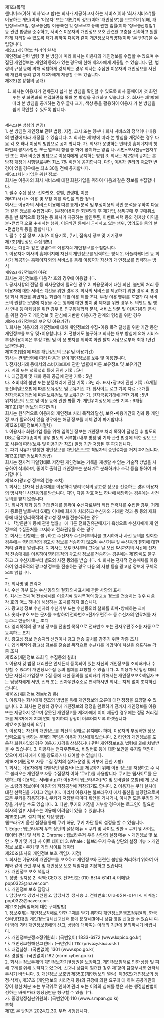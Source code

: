 제1조(목적)
<br />
핸디버스(이하 ‘회사’라고 함)는 회사가 제공하고자 하는 서비스(이하 ‘회사
서비스’)를 이용하는 개인(이하 ‘이용자’ 또는 ‘개인’)의 정보(이하 ‘개인정보’)를
보호하기 위해, 개인정보보호법, 정보통신망 이용촉진 및 정보보호 등에 관한
법률(이하 ‘정보통신망법’) 등 관련 법령을 준수하고, 서비스 이용자의 개인정보 보호
관련한 고충을 신속하고 원활하게 처리할 수 있도록 하기 위하여 다음과 같이
개인정보처리방침(이하 ‘본 방침’)을 수립합니다.
<br />
제2조(개인정보 처리의 원칙)
<br />
개인정보 관련 법령 및 본 방침에 따라 회사는 이용자의 개인정보를 수집할 수 있으며
수집된 개인정보는 개인의 동의가 있는 경우에 한해 제3자에게 제공될 수 있습니다.
단, 법령의 규정 등에 의해 적법하게 강제되는 경우 회사는 수집한 이용자의
개인정보를 사전에 개인의 동의 없이 제3자에게 제공할 수도 있습니다.
<br />
제3조(본 방침의 공개)
<br />
1. 회사는 이용자가 언제든지 쉽게 본 방침을 확인할 수 있도록 회사 홈페이지 첫
화면 또는 첫 화면과의 연결화면을 통해 본 방침을 공개하고 있습니다. 2. 회사는
제1항에 따라 본 방침을 공개하는 경우 글자 크기, 색상 등을 활용하여 이용자 가 본
방침을 쉽게 확인할 수 있도록 합니다.
<br />
제4조(본 방침의 변경)
<br />
1. 본 방침은 개인정보 관련 법령, 지침, 고시 또는 정부나 회사 서비스의 정책이나
내용 의 변경에 따라 개정될 수 있습니다. 2. 회사는 제1항에 따라 본 방침을
개정하는 경우 다음 각 호 하나 이상의 방법으로 공지 합니다. 가. 회사가 운영하는
인터넷 홈페이지의 첫 화면의 공지사항란 또는 별도의 창을 통 하여 공지하는 방법
나. 서면•모사전송•전자우편 또는 이와 비슷한 방법으로 이용자에게 공지하는 방법 3.
회사는 제2항의 공지는 본 방침 개정의 시행일로부터 최소 7일 이전에 공지합니다.
다만, 이용자 권리의 중요한 변경이 있을 경우에는 최소 30일 전에 공지합니다.
<br />
제5조(회원 가입을 위한 정보)
<br />
회사는 이용자의 회사 서비스에 대한 회원가입을 위하여 다음과 같은 정보를 수집합니다.
<br />
1. 필수 수집 정보: 전화번호, 성별, 연령대, 이름
<br />
제6조(서비스 이용 및 부정 이용 확인을 위한 정보)
<br />
회사는 이용자의 서비스 이용에 따른 통계•분석 및 부정이용의 확인·분석을 위하여 다음과 같은 정보를 수집합니다. (부정이용이란 회원탈퇴 후 재가입, 상품구매 후 구매취소 등을 반 복적으로 행하는 등 회사가 제공하는 할인쿠폰, 이벤트 혜택 등의 경제상 이익을 불•편법적 으로 수취하는 행위, 이용약관 등에서 금지하고 있는 행위, 명의도용 등의 불•편법행위 등을 말합니다.)
<br />
1. 필수 수집 정보: 서비스 이용기록, 쿠키, 접속지 정보 및 기기정보
<br />
제7조(개인정보 수집 방법)
<br />
회사는 다음과 같은 방법으로 이용자의 개인정보를 수집합니다.
<br />
1. 이용자가 회사의 홈페이지에 자신의 개인정보를 입력하는 방식
2. 어플리케이션 등 회사가 제공하는 홈페이지 외의 서비스를 통해 이용자가 자신의 개 인정보를 입력하는 방식
<br />
제8조(개인정보의 이용)
<br />
회사는 개인정보를 다음 각 호의 경우에 이용합니다.
<br />
1. 공지사항의 전달 등 회사운영에 필요한 경우
2. 이용문의에 대한 회신, 불만의 처리 등 이용자에 대한 서비스 개선을 위한 경우
3. 회사의 서비스를 제공하기 위한 경우
4. 법령 및 회사 약관을 위반하는 회원에 대한 이용 제한 조치, 부정 이용 행위를 포함하 여 서비스의 원활한 운영에 지장을 주는 행위에 대한 방지 및 제재를 위한 경우
5. 의벤트 및 행사 안내 등 마케팅을 위한 경우
6. 인구통계학적 분석, 서비스 방문 및 이용기록의 분석을 위한 경우
7. 개인정보 및 관심에 기반한 이용자간 관계의 형성을 위한 경우
<br />
제9조(개인정보의 보유 및 이용기간)
<br />
1. 회사는 이용자의 개인정보에 대해 개인정보의 수집•이용 목적 달성을 위한 기간 동안 개인정보를 보유 및•이용합니다.
2. 전항에도 불구하고 회사는 내부 방침에 의해 서비스 부정이용기록은 부정 가입 및 이 용 방지를 위하여 회원 탈퇴 시점으로부터 최대 1년간 보관합니다.
<br />
제10조(법령에 따른 개인정보의 보유 및 이용기간)
<br />
회사는 관계법령에 따라 다음과 같이 개인정보를 보유 및 이용합니다.
<br />
1. 전자상거래 등에서의 소비자보호에 관한 법률에 따른 보유정보 및 보유기간
<br />
가. 계약 또는 청약철회 등에 관한 기록 : 5년
<br />
나. 대금결제 및 재화 등의 공급에 관한 기록 : 5년
<br />
다. 소비자의 불만 또는 분쟁처리에 관한 기록 : 3년 라. 표시•광고에 관한 기록 : 6개월
<br />
통신비밀보호법에 따른 보유정보 및 보유기간 가. 웹사이트 로그 기록 자료 : 3개월
<br />
전자금융거래법에 따른 보유정보 및 보유기간 가. 전자금융거래에 관한 기록 : 5년
<br />
위치정보의 보호 및 이용 등에 관한 법률 가. 개인위치정보에 관한 기록 : 6개월
<br />
제11조(개인정보의 파기원칙)
<br />
회사는 원칙적으로 이용자의 개인정보 처리 목적의 달성, 보유•이용기간의 경과 등 개인정 보가 필요하지 않을 경우에는 해당 정보를 지체 없이 파기합니다.
<br />
제12조(개인정보파기절차)
<br />
1. 이용자가 회원가입 등을 위해 입력한 정보는 개인정보 처리 목적이 달성된 후 별도의 DB로 옮겨져(종이의 경우 별도의 서류함) 내부 방침 및 기타 관련 법령에 의한 정보 보호 사유에 따라(보유 및 이용기간 참조) 일정 기간 저장된 후 파기됩니다.
<br />
2. 파기 사유가 발생한 개인정보를 개인정보보호 책임자의 승인절차를 거져 파기됩니다.
<br />
제13조(개인정보파기방법)
<br />
회사는 전자적 파일형태로 저장된 개인정보는 기록을 재생할 수 없는 기술적 방법을 사용하여 삭제하며, 종이로 출력된 개인정보는 분쇄기로 분쇄하거나 소각 등을 통하여 파기합니다.
<br />
제14조(광고성 정보의 전송 조치)
<br />
1. 회사는 전자적 전송매체를 이용하여 영리목적의 광고성 정보를 전송하는 경우 이용자의 명시적인 사전동의를 받습니다. 다만, 다음 각호 어느 하나에 해당하는 경우에는 사전 동의를 받지 않습니다
<br />
   가. 회사가 재화 등의 거래관계를 통하여 수신자로부터 직접 연락처를 수집한 경우, 거래가 종료된 날로부터 6개월 이내에 회사가 처리하고 수신자와 거래한 것과 동 종의 재화 등에 대한 영리목적의 광고성 정보를 전송하려는 경우
<br />
   나. 「방문판매 등에 관한 법률』 에 따른 전화권유판매자가 육성으로 수신자에게 개
   인정보의 수집출처를 고지하고 전화권유를 하는 경우
<br />
2. 회사는 전항에도 불구하고 수신자가 수신거부의사를 표시하거나 사전 동의를 철회한 경우에는 영리목적의 광고성 정보를 전송하지 않으며 수신거부 및 수신동의 철회에 대한 처리 결과를 알립니다.
3. 회사는 오후 9시부터 그다음 날 오전 8시까지의 시간에 전자적 전송매체를 이용하여 영리목적의 광고성 정보를 전송하는 경우에는 제1항에도 불구하고 그 수신자로부터 별도의 사전 동의를 받습니다.
4. 회사는 전자적 전송매체를 이용하여 영리목적의 광고성 정보를 전송하는 경우 다음 의 사항 등을 광고성 정보에 구체적으로 밝힙니다.
<br />
~
<br />
가. 회사명 및 연락처
<br />
나. 수신 거부 또는 수신 동의의 철회 의사표시에 관한 사항의 표시
<br />
5. 회사는 전자적 전송매체를 이용하여 영리목적의 광고성 정보를 전송하는 경우 다음 각 호의 어느 하나에 해당하는 조치를 하지 않습니다.
<br />
가. 광고성 정보 수신자의 수신거부 또는 수신동의의 철회를 회피•방해하는 조치
<br />
나. 숫자•부호 또는 문자를 조합하여 전화번호•전자우편주소 등 수신자의 연락처를 자동으로 만들어 내는 조치
<br />
다. 영리목적의 광고성 정보를 전송할 목적으로 전화번호 또는 전자우편주소를 자동으로 등록하는 조치
<br />
라. 광고성 정보 전송자의 신원이나 광고 전송 출처를 감추기 위한 각종 조치
<br />
마. 영리목적의 광고성 정보를 전송할 목적으로 수신자를 기망하여 회신을 유도하는 각종 조치
<br />
제15조(개인정보 조회 및 수집동의 철회)
<br />
1. 이용자 및 법정 대리인은 언제든지 등록되어 있는 자신의 개인정보를 조회하거나 수 정할 수 있으며 개인정보수집 동의 철회를 요청할 수 있습니다.
2. 이용자 및 법정 대리인은 자신의 가입정보 수집 등에 대한 동의를 철회하기 위해서는 개인정보보호책임자 또는 담당자에게 서면, 전화 또는 전자우편주소로 연락하시면 회사는 지체 없이 조치하겠습니다.
<br />
제16조(개인정보 정보변경 등)
<br />
1. 이용자는 회사에게 전조의 방법을 통해 개인정보의 오류에 대한 정정을 요청할 수 있습니다.
2. 회사는 전항의 경우에 개인정보의 정정을 완료하기 전까지 개인정보를 이용 또는 제공하지 않으며 잘못된 개인정보를 제3자에게 이미 제공한 경우에는 정정 처리결과를 제3자에게 지체 없이 통지하여 정정이 이루어지도록 하겠습니다.
<br />
제17조(이용자의 의무)
<br />
1. 이용자는 자신의 개인정보를 최신의 상태로 유지해야 하며, 이용자의 부정확한 정보 입력으로 발생하는 문제의 책임은 이용자 자신에게 있습니다.
2. 타인의 개인정보를 도용한 회원가입의 경우 이용자 자격을 상실하거나 관련 개인정보보호 법령에 의해 처벌받을 수 있습니다.
3. 이용자는 전자우편주소, 비밀번호 등에 대한 보안을 유지할 책임이 있으며 제3자에게 이를 양도하거나 대여할 수 없습니다.
<br />
제18조(개인정보 자동 수집 장치의 설치•운영 및 거부에 관한 사항)
<br />
1. 회사는 이용자에게 개별적인 맞춤서비스를 제공하기 위해 이용 정보를 저장하고 수 시로 불러오는 개인정보 자동 수집장치(이하 '쿠키')를 사용합니다. 쿠키는 웹사이트를 운영하는데 이용되는 서버(http)가 이용자의 웹브라우저(PC 및 모바일을 포함)에 게 보내는 소량의 정보이며 이용자의 저장공간에 저장되기도 합니다.
2. 이용자는 쿠키 설치에 대한 선택권을 가지고 있습니다. 따라서 이용자는 웹브라우저 에서 옵션을 설정함으로써 모든 쿠키를 허용하거나, 쿠키가 저장될 때마다 확인을 거치거나, 아니면 모든 쿠키의 저장을 거부할 수도 있습니다.
3. 다만, 쿠키의 저장을 거부할 경우에는 로그인이 필요한 회사의 일부 서비스는 이용에 어려움이 있을 수 있습니다.
<br />
제19조(쿠키 설치 허용 지정 방법)
<br />
웹브라우저 옵션 설정을 통해 쿠키 허용, 쿠키 차단 등의 설정을 할 수 있습니다.
<br />
1. Edge : 웹브라우저 우측 상단의 설정 메뉴 > 쿠키 및 사이트 권한 > 쿠키 및 사이트 데이터 관리 및 삭제
2. Chrome : 웹브라우저 우측 상단의 설정 메뉴 > 개인정보 및 보안 > 쿠키 및 기타 사 이트 데이터
3. Whale : 웹브라우저 우측 상단의 설정 메뉴 > 개인정보 보호> 쿠키 및 기타 사이트 데이터
<br />
제20조(회사의 개인정보 보호 책임자 지정)
<br />
1. 회사는 이용자의 개인정보를 보호하고 개인정보와 관련한 불만을 처리하기 위하여 아래와 같이 관련 부서 및 개인정보 보호 책임자를 지정하고 있습니다.
<br />
가. 개인정보 보호 책임자
<br />
1. 성명: 정지용
2. 직책: CEO
3. 전화번호: 010-8514-6141
4. 이메일: pop0323@naver.com
<br />
나. 개인정보 보호 담당자
<br />
1. 담당부서: 경영지원팀
2. 담당자명: 정지용
3. 전화번호: 010-8514-6141
4. 이메일: pop0323@naver.com
<br />
제21조(권익침해에 대한 구제방법)
<br />
1. 정보주체는 개인정보침해로 인한 구제를 받기 위하여 개인정보분쟁조정위원회, 한국 인터넷진흥원 개인정보침해신고센터 등에 분쟁해결이나 상담 등을 신청할 수 있습니 다. 이 밖에 기타 개인정보침해의 신고, 상담에 대하여는 아래의 기관에 문의하시기 바랍니다.
<br />
   가. 개인정보분쟁조정위원회 : (국번없이) 1833-6972 (www.kopico.go.kr)
<br />
   나. 개인정보침해신고센터 : (국번없이) 118 (privacy.kisa.or.kr)
<br />
   다. 대검찰청 : (국번없이) 1301 (www.spo.go.kr)
<br />
   라. 경찰청 : (국번없이) 182 (ecrm.cyber.go.kr)
<br />
2. 회사는 정보주체의 개인정보자기결정권을 보장하고, 개인정보침해로 인한 상담 및 피해 구제를 위해 노력하고 있으며, 신고나 상담이 필요한 경우 제1항의 담당부서로 연락해주시기 바랍니다.
3. 개인정보 보호법 제35조(개인정보의 열람), 제36조(개인정보의 정정·삭제), 제37조 (개인정보의 처리정지 등)의 규정에 의한 요구에 대 하여 공공기관의 장이 행한 처분 또는 부작위로 인하여 권리 또는 이익의 침해를 받은 자는 행정심판법이 정하는 바에 따라 행정심판을 청구할 수 있습니다.
<br />
   가. 중앙행정심판위원회 : (국번없이) 110 (www.simpan.go.kr)
<br />
부칙
<br />
제1조 본 방침은 2024.12.30. 부터 시행됩니다.
<br />